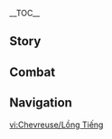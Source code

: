 {{CharacterTabs}}
{{LanguageTabs}}
{{Stub|1={{Meta/VO|rm=1}}}}
__TOC__
==Story==
{{VO/Story
|character           = Chevreuse
|language            = zh
|language_s          = zh
|language_t          = zh-tw
|name_s              = 夏沃蕾
|name_t              = 夏沃蕾

<!-- Hello -->
|vo_01_01_title_s    = 初次见面…
|vo_01_01_title_t    = 初次見面…
|vo_01_01_subtitle   = Hello
|vo_01_01_file       = VO_{language}{character} Hello.ogg
|vo_01_01_tx_s       = 我是枫丹特巡队队长夏沃蕾，寒暄就免了，有什么棘手的案件需要处理吗？
|vo_01_01_tx_t       = 我是楓丹特巡隊隊長夏沃蕾，寒暄就免了，有什麼棘手的案件需要處理嗎？
|vo_01_01_rm         = 

<!-- Chats -->
|vo_02_01_title_s    = 闲聊·铳枪
|vo_02_01_title_t    = 閒聊·銃槍
|vo_02_01_subtitle   = Chat: Musket
|vo_02_01_file       = VO_{language}{character} Chat - Musket.ogg
|vo_02_01_tx_s       = 铳枪是我最喜欢的武器，它具有强大的杀伤力和威慑力。有些时候，后者甚至比前者更有用。
|vo_02_01_tx_t       = 銃槍是我最喜歡的武器，它具有強大的殺傷力和威震力。有些時候，後者甚至比前者更有用。
|vo_02_01_rm         = 
|vo_02_02_title_s    = 闲聊·巡逻
|vo_02_02_title_t    = 閒聊·巡邏
|vo_02_02_subtitle   = Chat: Patrol
|vo_02_02_file       = VO_{language}{character} Chat - Patrol.ogg
|vo_02_02_tx_s       = 我们特巡队并不参与枫丹廷的日常巡视工作，我们追捕的人，也不可能在大街上露面。
|vo_02_02_tx_t       = 我們特巡隊並不參與楓丹廷的日常巡視工作，我們追捕的人也不可能在大街上露面。
|vo_02_02_rm         = 
|vo_02_03_title_s    = 闲聊·食物
|vo_02_03_title_t    = 閒聊·食物
|vo_02_03_subtitle   = Chat: Food
|vo_02_03_file       = VO_{language}{character} Chat - Food.ogg
|vo_02_03_tx_s       = 「圈圈圆圆」这种零食便于携带，还可以搭配酱汁，尝出不同风味…等着，我去买几份回来。
|vo_02_03_tx_t       = 「圈圈圓圓」這種零食方便攜帶，還可以搭配醬汁品嚐出不同風味…等著，我去買幾份回來。
|vo_02_03_rm         = 

<!-- Weather -->
|vo_03_01_title_s    = 下雨的时候…
|vo_03_01_title_t    = 下雨的時候…
|vo_03_01_subtitle   = When It Rains
|vo_03_01_file       = VO_{language}{character} When It Rains.ogg
|vo_03_01_tx_s       = 放心，即使是在雨里，我的铳枪依旧能够正常开火。
|vo_03_01_tx_t       = 放心，即使是在雨裡，我的銃槍依舊能夠正常開火。
|vo_03_01_rm         = 
|vo_03_02_title_s    = 打雷的时候…
|vo_03_02_title_t    = 打雷的時候…
|vo_03_02_subtitle   = When Thunder Strikes
|vo_03_02_file       = VO_{language}{character} When Thunder Strikes.ogg
|vo_03_02_tx_s       = 有些罪犯会用雷鸣声来掩盖枪声，但这骗不过我的耳朵。
|vo_03_02_tx_t       = 有些罪犯會用雷鳴聲來掩蓋槍聲，但這騙不過我的耳朵。
|vo_03_02_rm         = 
|vo_03_03_title_s    = 下雪的时候…
|vo_03_03_title_t    = 下雪的時候…
|vo_03_03_subtitle   = When It Snows
|vo_03_03_file       = VO_{language}{character} When It Snows.ogg
|vo_03_03_tx_s       = …等等，我要维护一下铳枪。以免它的机关结构被冻住。
|vo_03_03_tx_t       = 等等…我要維護一下銃槍，以免它的機關結構被凍住。
|vo_03_03_rm         = 
|vo_03_04_title_s    = 阳光很好…
|vo_03_04_title_t    = 陽光很好…
|vo_03_04_subtitle   = When the Sun Is Out
|vo_03_04_file       = VO_{language}{character} When the Sun Is Out.ogg
|vo_03_04_tx_s       = 天气不错，视野良好。
|vo_03_04_tx_t       = 天氣不錯，視野良好。
|vo_03_04_rm         = 
|vo_03_05_title_s    = 刮大风了…
|vo_03_05_title_t    = 颳大風了…
|vo_03_05_subtitle   = When the Wind Is Blowing
|vo_03_05_file       = VO_{language}{character} When the Wind Is Blowing.ogg
|vo_03_05_tx_s       = 这种风速…只怕连出膛的子弹也会被吹歪。
|vo_03_05_tx_t       = 這種風速…只怕連出膛的子彈也會被吹歪。
|vo_03_05_rm         = 
|vo_03_06_title_s    = 在沙漠的时候…
|vo_03_06_title_t    = 在沙漠的時候…
|vo_03_06_subtitle   = In the Desert
|vo_03_06_file       = VO_{language}{character} In the Desert.ogg
|vo_03_06_tx_s       = 广阔的沙漠，很适合掩埋某些事物。
|vo_03_06_tx_t       = 廣闊的沙漠，很適合掩埋某些事物。
|vo_03_06_rm         = 

<!-- Greetings -->
|vo_04_01_title_s    = 早上好…
|vo_04_01_title_t    = 早安…
|vo_04_01_subtitle   = Good Morning
|vo_04_01_file       = VO_{language}{character} Good Morning.ogg
|vo_04_01_tx_s       = 早上好，我刚准备去做几组体能训练，要一起吗？
|vo_04_01_tx_t       = 早安，我正準備去做幾組體能訓練，要一起嗎？
|vo_04_01_rm         = 
|vo_04_02_title_s    = 中午好…
|vo_04_02_title_t    = 午安…
|vo_04_02_subtitle   = Good Afternoon
|vo_04_02_file       = VO_{language}{character} Good Afternoon.ogg
|vo_04_02_tx_s       = 中午好，要和我一起去特巡队食堂吃饭吗？那里的饭菜很适合填饱肚子。
|vo_04_02_tx_t       = 午安，要和我一起去特巡隊餐廳吃飯嗎？那裡的飯菜很適合填飽肚子。
|vo_04_02_rm         = 
|vo_04_03_title_s    = 晚上好…
|vo_04_03_title_t    = 晚上好…
|vo_04_03_subtitle   = Good Evening
|vo_04_03_file       = VO_{language}{character} Good Evening.ogg
|vo_04_03_tx_s       = 今天的工作总算结束了，而且没出什么大乱子，我们去吃点夜宵吧，我来带路。
|vo_04_03_tx_t       = 今天的工作總算結束了，而且沒出什麼大亂子，我們去吃點宵夜吧，我來帶路。
|vo_04_03_rm         = 
|vo_04_04_title_s    = 晚安…
|vo_04_04_title_t    = 晚安…
|vo_04_04_subtitle   = Good Night
|vo_04_04_file       = VO_{language}{character} Good Night.ogg
|vo_04_04_tx_s       = 晚安。我稍后也会去休息，希望…今晚不要发生太多紧急事态。
|vo_04_04_tx_t       = 晚安。我稍後也會去休息，希望…今晚不要發生太多緊急的事。
|vo_04_04_rm         = 

<!-- About -->
|vo_05_01_title_s    = 关于夏沃蕾自己·特巡队
|vo_05_01_title_t    = 關於夏沃蕾自己·特巡隊
|vo_05_01_subtitle   = About {character}: [[Special Security and Surveillance Patrol]]
|vo_05_01_file       = VO_{language}{character} About {character} - Special Security and Surveillance Patrol.ogg
|vo_05_01_tx_s       = 特巡队专门应对各类危急凶案和恶劣罪犯，所以，我们在执法时会相对…强硬一些。
|vo_05_01_tx_t       = 特巡隊專門應對各類危急凶案和惡劣罪犯，所以我們在執法時會相對…強硬一點。
|vo_05_01_rm         = 
|vo_05_02_title_s    = 关于夏沃蕾自己·帽子
|vo_05_02_title_t    = 關於夏沃蕾自己·帽子
|vo_05_02_subtitle   = About {character}: Uniform Cap
|vo_05_02_friendship = 4
|vo_05_02_file       = VO_{language}{character} About {character} - Uniform Cap.ogg
|vo_05_02_tx_s       = 在特巡队里，有一个不成文的规定。如果一个队员牺牲了，那我们就会将他的帽子保存起来，如果他的后代也成为了特巡队员，我们会将这顶帽子授予他的后代…这也算是一种「传承」吧。
|vo_05_02_tx_t       = 在特巡隊裡有一個不成文的規定&mdash;&mdash;如果一個隊員犧牲了，那我們就會將那名隊員的帽子保存起來。如果他的後代也成為了特巡隊員，我們就會將這頂帽子授予其後代，這也算是一種「傳承」吧…
|vo_05_02_rm         = 

<!-- About Us -->
|vo_06_01_title_s    = 关于我们·兴趣
|vo_06_01_title_t    = 關於我們·興趣
|vo_06_01_subtitle   = About Us: Interests
|vo_06_01_quest      = As Light Rain Falls Without Reason
|vo_06_01_file       = VO_{language}{character} About Us - Interests.ogg
|vo_06_01_tx_s       = 我会在空闲时读一些「犯罪小说」。和推理小说不同的是，犯罪小说并不会去设计复杂的犯罪手法，而是着重描写围绕罪案发生的各色人情纠葛和情绪冲突，在我看来还挺有趣的。
|vo_06_01_tx_t       = 我會在空閒時看一些「犯罪小說」。和推理小說不同的是，犯罪小說並不會去設計複雜的犯罪手法，而是著重在描寫圍繞案件發生的各色人情糾葛和情緒衝突，在我看來還滿有趣的。
|vo_06_01_rm         = 
|vo_06_02_title_s    = 关于我们·法理
|vo_06_02_title_t    = 關於我們·法理
|vo_06_02_subtitle   = About Us: The Law
|vo_06_02_quest      = As Light Rain Falls Without Reason
|vo_06_02_friendship = 6
|vo_06_02_file       = VO_{language}{character} About Us - The Law.ogg
|vo_06_02_tx_s       = 如果你对法理有什么疑问，可以随时来问我，或者说…当你的脑子里出现「也许这件事并不算违法」的念头时，必须第一时间来和我商量。<br>每年都有不少蠢货因为侥幸心理而踏过红线，我可不愿意看见你成为那种人。
|vo_06_02_tx_t       = 如果{{MC|m=你|f=妳}}對法理有什麼疑問，可以隨時來問我，或者說…當{{MC|m=你|f=妳}}的腦子裡出現「也許這件事並不算違法」的念頭時，必須第一時間來和我商量。<br>每年都有不少蠢貨因為僥幸心理而跨越紅線，我不願意看見{{MC|m=你|f=妳}}成為那種人。
|vo_06_02_rm         = 

<!-- Miscellany I -->
|vo_07_01_title_s    = 关于「神之眼」…
|vo_07_01_title_t    = 關於「神之眼」…
|vo_07_01_subtitle   = About the [[Vision]]
|vo_07_01_friendship = 4
|vo_07_01_file       = VO_{language}{character} About the Vision.ogg
|vo_07_01_tx_s       = 在我的工作中，「神之眼」确实是一种不可忽视的武力辅助。有了它之后，我的铳枪再也没有发生过严重故障。<br>「同时持有神之眼和铳枪的特巡队队长」，这些名头加起来，应该能够吓倒一些胆小的嫌疑人了。
|vo_07_01_tx_t       = 在我的工作中，「神之眼」的確是一種不可忽視的武力輔助。有了它之後，我的銃槍再也沒有發生過嚴重故障。<br>「同時持有神之眼和銃槍的特巡隊隊長」&mdash;&mdash;這些名號加起來應該夠嚇倒一些膽小的嫌疑人了。
|vo_07_01_rm         = 
|vo_07_02_title_s    = 有什么想要分享…
|vo_07_02_title_t    = 有什麼想要分享…
|vo_07_02_subtitle   = Something to Share
|vo_07_02_file       = VO_{language}{character} Something to Share.ogg
|vo_07_02_tx_s       = 汉考特竟然真的逮捕了米莉丝…面对挚爱之人也能下得去手，让人钦佩。但是米莉丝做错了什么呢？她只是变卖了一件捡到的首饰而已，就变成了贵族口中十恶不赦的罪人…正义真让人捉摸不透，你觉得呢？
|vo_07_02_tx_t       = 漢考特竟然真的逮捕了米莉絲…面對摯愛之人也可以下得了手，讓人欽佩&mdash;&mdash;但是米莉絲做錯了什麼呢？她只是變賣了一件撿到的首飾而已，就變成了貴族口中十惡不赦的罪人…正義真讓人捉摸不透，{{MC|m=你|f=妳}}覺得呢？
|vo_07_02_rm         = 
|vo_07_03_title_s    = 感兴趣的见闻·警卫机关
|vo_07_03_title_t    = 感興趣的見聞·警衛機關
|vo_07_03_subtitle   = Interesting Things: [[Gardemek]]
|vo_07_03_file       = VO_{language}{character} Interesting Things - Gardemek.ogg
|vo_07_03_tx_s       = 虽然我们隶属于执律庭，但特巡队执行任务时，并不会大量启用警卫机关。至于为什么…呵，那些笨重的机关，只会挡住我们射出的子弹。
|vo_07_03_tx_t       = 雖然我們隸屬於執律庭，但特巡隊執行任務時並不會大量使用警衛機關。至於為什麼…呵，那些笨重的機關，只會擋住我們射出的子彈。
|vo_07_03_rm         = 

<!-- About Others -->
|vo_08_01_title_s    = 关于娜维娅…
|vo_08_01_title_t    = 關於娜維婭…
|vo_08_01_subtitle   = About [[Navia]]
|vo_08_01_quest      = As Light Rain Falls Without Reason
|vo_08_01_friendship = 4
|vo_08_01_file       = VO_{language}{character} About Navia.ogg
|vo_08_01_tx_s       = 我听说过和娜维娅小姐父亲有关的那件谋杀案，当时在执律庭也闹得沸沸扬扬，不少人都因为这件案件而吵个不停…<br>好在如今案件已然昭雪，真正的凶犯也已经伏法…「正义」总算是正式入席了。
|vo_08_01_tx_t       = 我聽說過和娜維婭小姐父親有關的那件謀殺案，當時在執律庭也鬧得沸沸揚揚，不少人都因為這件案件而吵個不停…<br>好在如今案件已然昭雪，真正的凶犯也已經伏法…「正義」總算是正式入席了。
|vo_08_01_rm         = 
|vo_08_02_title_s    = 关于林尼…
|vo_08_02_title_t    = 關於林尼…
|vo_08_02_subtitle   = About [[Lyney]]
|vo_08_02_friendship = 4
|vo_08_02_file       = VO_{language}{character} About Lyney.ogg
|vo_08_02_tx_s       = 我认识这位大魔术师。有一次我们逮捕了一位涉嫌故意伤害、拐骗和谋杀的魔术师，却一直弄不清他的犯罪手法。最后还是请来了林尼先生做顾问，才找到了关键物证，顺利将嫌疑人定了罪。听说一位小说家对这件罪案很感兴趣，写了一本用魔术手法犯罪的推理小说。<br>不过…小说的细节描述实在太过详细，现在还处于脱敏期，暂时是无法出版了。
|vo_08_02_tx_t       = 我認識這位大魔術師。有一次我們逮捕了一位涉嫌故意傷害、拐騙和謀殺的魔術師，卻一直弄不清他的犯罪手法。最後還是請來了林尼先生做顧問，才找到了關鍵物證順利將嫌疑人定罪。聽說有位小說家對這起案件很有興趣，寫了一本用魔術手法犯罪的推理小說。<br>不過…小說的細節描述實在太過詳細，現在還處於敏感時期，暫時是無法出版了。
|vo_08_02_rm         = 
|vo_08_03_title_s    = 关于菲米尼…
|vo_08_03_title_t    = 關於菲米尼…
|vo_08_03_subtitle   = About [[Freminet]]
|vo_08_03_friendship = 4
|vo_08_03_file       = VO_{language}{character} About Freminet.ogg
|vo_08_03_tx_s       = 我有一次出门买零件的时候遇见过这位潜水员，当时我们都想要买下店里剩下的唯一一个通用零件。我刚想说把那枚零件让给他，但他却一下子缩回了手，低着头一路小跑出了店里。说难听点，简直像个犯人一样…
|vo_08_03_tx_t       = 我有一次出門買零件的時候有遇過這位潛水員，那時我們都想要買下店裡剩下的唯一一個通用零件。我正想說把那枚零件讓給他，但他卻一下子縮回手，低著頭一路小跑步跑出店裡。說難聽一點，簡直像個犯人一樣…
|vo_08_03_rm         = 
|vo_08_04_title_s    = 关于克洛琳德…
|vo_08_04_title_t    = 關於克洛琳德…
|vo_08_04_subtitle   = About [[Clorinde]]
|vo_08_04_friendship = 4
|vo_08_04_file       = VO_{language}{character} About Clorinde.ogg
|vo_08_04_tx_s       = 这位决斗代理人在枫丹廷可是大名鼎鼎啊。我们两人职务不同，我不会随意评价她的工作。但我相信，她接下那些代理决斗的原因，都是发自她内心的「正义」。
|vo_08_04_tx_t       = 這位決鬥代理人在楓丹廷可是大名鼎鼎啊…我們兩人職務不同，我不會隨意評價她的工作，但我相信她接下那些代理決鬥的原因，都是發自她內心的「正義」。
|vo_08_04_rm         = 
|vo_08_05_title_s    = 关于莱欧斯利…
|vo_08_05_title_t    = 關於萊歐斯利…
|vo_08_05_subtitle   = About [[Wriothesley]]
|vo_08_05_friendship = 4
|vo_08_05_file       = VO_{language}{character} About Wriothesley.ogg
|vo_08_05_tx_s       = 莱欧斯利先生的工作卓有成效。至少罪人们都清楚地知道，「梅洛彼得堡」并不是一个养老的好去处。这对我们的审讯工作提供了很大帮助。
|vo_08_05_tx_t       = 萊歐斯利先生的工作卓有成效&mdash;&mdash;至少罪人們都清楚地知道，「梅洛彼得堡」並不是一個養老的好去處。這對我們的審訊工作提供了很大的幫助。
|vo_08_05_rm         = 
|vo_08_06_title_s    = 关于艾梅莉埃…
|vo_08_06_title_t    = 關於艾梅莉埃…
|vo_08_06_subtitle   = About [[Emilie]]
|vo_08_06_friendship = 4
|vo_08_06_file       = VO_{language}{character} About Emilie.ogg
|vo_08_06_tx_s       = 我俩私交不错，我有好几次请她用专业的化学知识来帮我分析物证、追缉凶犯。她还能帮忙发现很多看不见的信息，比如犯人用了什么香水、送过什么花，甚至去过什么地方、踩过什么泥土…她从没错过。
|vo_08_06_tx_t       = 我們的私交不錯，我有好幾次請她用專業的化學知識來幫我分析物證、追緝凶犯。她還能夠幫忙發現很多看不見的事情，像是犯人用了什麼香水、送過什麼花&mdash;&mdash;甚至去過什麼地方、踩過什麼泥土…她從沒有出錯過。
|vo_08_06_rm         = 
|vo_08_07_title_s    = 关于千织…
|vo_08_07_title_t    = 關於千織…
|vo_08_07_subtitle   = About [[Chiori]]
|vo_08_07_friendship = 4
|vo_08_07_file       = VO_{language}{character} About Chiori.ogg
|vo_08_07_tx_s       = 千织处理纠纷的方式有些激进。但她凭借自己的门路和人脉，为特巡队提供过很多次情报。作为回礼，我会在她把人丢出店门、或是掀翻恶性竞争对手的店铺时睁一只眼闭一只眼。事后调查你会发现，千织总是有理的那一方。她只是懒得和人废话罢了。
|vo_08_07_tx_t       = 千織處理糾紛的方式有些激進，但她憑藉自己的門路和人脈為特巡隊提供過很多次情報。作為回禮，我會在她把人丟出店門、或是掀翻惡性競爭對手的店鋪時睜一隻眼閉一隻眼。經過事後調查{{MC|m=你|f=妳}}會發現，千織總是有理的那一方&mdash;&mdash;她只是懶得和人說廢話罷了。
|vo_08_07_rm         = 
|vo_08_08_title_s    = 关于夏洛蒂…
|vo_08_08_title_t    = 關於夏洛蒂…
|vo_08_08_subtitle   = About [[Charlotte]]
|vo_08_08_friendship = 4
|vo_08_08_file       = VO_{language}{character} About Charlotte.ogg
|vo_08_08_tx_s       = 这是一位让人头疼的记者小姐。每次重案发生后，无论我们怎么封锁现场，她都能第一时间出现在最近的地方…有次我的一名手下甚至把她列为了第一嫌疑人，羁押了足足半个月，但她还是在拘留室里写完了报道…我要找个时间，正式和她的主编谈谈了。
|vo_08_08_tx_t       = 這是一位讓人頭痛的記者小姐。每次重案發生後，無論我們怎麼封鎖現場，她都有辦法第一時間出現在最近的地方…有次我的一名手下甚至把她列為了第一嫌疑人，羈押了足足半個月，但她還是在拘留室裡寫完了報導…我要找個時間，正式和她的主編談談了。
|vo_08_08_rm         = 
|vo_08_09_title_s    = 关于希格雯…
|vo_08_09_title_t    = 關於希格雯…
|vo_08_09_subtitle   = About [[Sigewinne]]
|vo_08_09_quest      = The Remains of the Past Day
|vo_08_09_friendship = 4
|vo_08_09_file       = VO_{language}{character} About Sigewinne.ogg
|vo_08_09_tx_s       = 特巡队和美露莘的交情由来已久。我们经常和逐影庭里的美露莘合作。她们善良、诚实又可靠，在处理某些重案时，还能发挥无可替代的作用…而我个人，也和几位美露莘关系不错。希格雯护士长就是其中一位。<br>从过去到现在，美露莘都是我们不可或缺的同伴。如果…再有任何人胆敢用任何方式污蔑中伤她们，那么特巡队的枪口，绝不会留情。
|vo_08_09_tx_t       = 特巡隊和美露莘的交情由來已久，我們經常和逐影庭裡的美露莘合作。她們善良、誠實又可靠，在處理某些重案時，還能發揮無可替代的作用…而我個人也和幾位美露莘關係不錯，希格雯護士長就是其中一位。<br>從過去到現在，美露莘都是我們不可或缺的同伴。如果…再有任何人膽敢用任何方式汙衊、中傷她們，那麼特巡隊的槍口，絕不會留情。
|vo_08_09_rm         = 
|vo_08_10_title_s    = 关于那维莱特…
|vo_08_10_title_t    = 關於那維萊特…
|vo_08_10_subtitle   = About [[Neuvillette]]
|vo_08_10_friendship = 4
|vo_08_10_file       = VO_{language}{character} About Neuvillette.ogg
|vo_08_10_tx_s       = 众人皆知，最高审判官大人在审判时全无私情。有人说他少了点人情味，但在我看来，正义本就不该被人情干扰。违律者即有罪，仅此而已。
|vo_08_10_tx_t       = 眾所皆知，最高審判官大人在審判時全無私情。有人說他少了點人情味，但在我看來正義本就不該被人情干擾。違法者即有罪，僅此而已。
|vo_08_10_rm         = 
|vo_08_11_title_s    = 关于芙宁娜…
|vo_08_11_title_t    = 關於芙寧娜…
|vo_08_11_subtitle   = About [[Furina]]
|vo_08_11_friendship = 4
|vo_08_11_file       = VO_{language}{character} About Furina.ogg
|vo_08_11_tx_s       = 芙宁娜大人…有段时间突然指定我们进行什么…花枪表演训练。她不仅要求我们全员装配一种特制的「礼仪铳枪」，还要接受特殊的舞枪训练…还好，因为她始终找不到喜欢的仪仗曲，这件事就草草作罢了。
|vo_08_11_tx_t       = 芙寧娜大人…有段時間突然指定我們進行什麼…花槍表演訓練。她不僅要求我們全員裝配一種特製的「禮儀銃槍」，還要接受特殊的舞槍訓練…還好，因為她始終找不到喜歡的儀仗曲目，這件事就草草作罷了。
|vo_08_11_rm         = 

<!-- More About -->
|vo_09_01_title_s    = 想要了解夏沃蕾·其一
|vo_09_01_title_t    = 想要瞭解夏沃蕾·其一
|vo_09_01_subtitle   = More About {character}: I
|vo_09_01_file       = VO_{language}{character} More About {character} - 01.ogg
|vo_09_01_tx_s       = 抱歉，我并不擅长和人交际。或者说…和正常人交际。如果你有什么想问的，直接问就是。
|vo_09_01_tx_t       = 抱歉，我並不擅長和人交際，或者說…和正常人交際。如果{{MC|m=你|f=妳}}有什麼想問的，直接問就好。
|vo_09_01_rm         = 
|vo_09_02_title_s    = 想要了解夏沃蕾·其二
|vo_09_02_title_t    = 想要瞭解夏沃蕾·其二
|vo_09_02_subtitle   = More About {character}: II
|vo_09_02_friendship = 3
|vo_09_02_file       = VO_{language}{character} More About {character} - 02.ogg
|vo_09_02_tx_s       = 特巡队是隶属于执律庭的多个执法部门之一。因为我们的行事风格和人员组成都非常大胆，在执律庭某些先生嘴里，我们是「最不守规矩」的部门。<br>但是，我认为特巡队的行事准则不应受外界影响。我们要对付的恶徒可不是沫芒宫里的好好先生。如果罪人的违法乱纪来得像暴雨一样突然，那我们也绝不能慢他们半拍。
|vo_09_02_tx_t       = 特巡隊是隸屬於執律庭的多個執法部門之一。因為我們的行事風格和人員組成都非常大膽，我們在執律庭的某些先生嘴裡是「最不守規矩」的部門。<br>但是，我認為特巡隊的行事準則不應受外界影響，我們要對付的惡徒不是沫芒宮裡的好好先生，如果罪人的違法亂紀來得像暴雨一樣突然，那我們也絕不能慢他們半拍。
|vo_09_02_rm         = 
|vo_09_03_title_s    = 想要了解夏沃蕾·其三
|vo_09_03_title_t    = 想要瞭解夏沃蕾·其三
|vo_09_03_subtitle   = More About {character}: III
|vo_09_03_friendship = 4
|vo_09_03_file       = VO_{language}{character} More About {character} - 03.ogg
|vo_09_03_tx_s       = 我接触的犯罪者，并非全是穷凶极恶的歹徒或恶匪。<br>更多的人，最开始都只是犯下了一个小错，他们害怕为此负责，想要悄悄补救，却在不自觉中陷入了谎言的漩涡，最后…在无数谎言的挟裹下，身不由己地走上了犯罪的歧途。<br>我最喜欢的那位剧作家曾经在一台歌剧里写道：「谎言是生发罪行的恶土」。<br>但是，他自己却在几年后因为剽窃罪而被捕…真是给那台歌剧做了一个戏剧性的注脚。
|vo_09_03_tx_t       = 我接觸的犯罪者，並非全是窮凶惡極的歹徒或惡匪。<br>多數人最一開始都只是犯下了一個小錯，他們害怕為此負責就想要悄悄補救，卻在不自覺中陷入了謊言的漩渦，最後…在無數謊言的裹挾下，身不由己地走上了犯罪的歧途。<br>我最喜歡的那位劇作家曾經在一齣歌劇中寫道：「謊言是生發罪行的惡土」。<br>但是，他自己卻在幾年後因為剽竊罪而被捕…真是為那齣歌劇下了一個戲劇性的註解。
|vo_09_03_rm         = 
|vo_09_04_title_s    = 想要了解夏沃蕾·其四
|vo_09_04_title_t    = 想要瞭解夏沃蕾·其四
|vo_09_04_subtitle   = More About {character}: IV
|vo_09_04_friendship = 5
|vo_09_04_file       = VO_{language}{character} More About {character} - 04.ogg
|vo_09_04_tx_s       = 我的父亲受过牢狱之灾，我曾被称作「罪人的女儿」。我还在灰河长大，见过不少太阳光照不到的角落。托这些经历的福，讨厌我的人有不少，但我学会的东西更多。<br>执法者要相信自己心中的「正义」，并且将其付诸在自己的行动中…这是父亲教导我的话。<br>我也深以为然。
|vo_09_04_tx_t       = 我的父親受過牢獄之災，我曾被稱作「罪人的女兒」，我還在灰河長大，見過不少太陽光照不到的角落。託這些經歷的福，討厭我的人不少，但我學會的東西更多。<br>執法者要相信自己心中的「正義」，並且將其付諸在自己的行動中…這是父親教導我的話。<br>我也深以為然。
|vo_09_04_rm         = 
|vo_09_05_title_s    = 想要了解夏沃蕾·其五
|vo_09_05_title_t    = 想要瞭解夏沃蕾·其五
|vo_09_05_subtitle   = More About {character}: V
|vo_09_05_friendship = 6
|vo_09_05_file       = VO_{language}{character} More About {character} - 05.ogg
|vo_09_05_tx_s       = 实不相瞒，作为特巡队队长，我见过很多毫无道德底线可言的恶人胡作非为，也见过无辜与善良之人卷入事件受伤，甚至付出生命。我常常感到愤怒与无力。<br>我坚信「罪人」应当受到惩罚，但这并不意味着无尽的复仇循环。<br>如果我们蒙蔽双眼，任由情感驱使自身的行为，迟早都会溺亡在冬天的海水里。<br>越是掌握权力，就越该警惕这一点。坚定追寻自己心中的「正义」，但万不可迷失在追寻它的路上。
|vo_09_05_tx_t       = 實不相瞞，作為特巡隊隊長，我見過很多毫無道德底線可言的惡人胡作非為，也見過無辜與善良之人捲入事件受傷，甚至付出生命。我常常感到憤怒與無力。<br>我堅信「罪人」應當受到懲罰，但這並不意味著無盡的復仇循環。<br>如果我們蒙蔽雙眼，任由情感驅使自身的行為，遲早都會溺亡在冬天的海水中。<br>越是握有權力，就越該警惕這一點&mdash;&mdash;堅定追尋自己心中的「正義」，但萬不可迷失在追尋它的路上。
|vo_09_05_rm         = 

<!-- Miscellany II -->
|vo_10_01_title_s    = 夏沃蕾的爱好…
|vo_10_01_title_t    = 夏沃蕾的愛好…
|vo_10_01_subtitle   = {character}'s Hobbies
|vo_10_01_file       = VO_{language}{character} Hobbies.ogg
|vo_10_01_tx_s       = 训练？射击？非要说的话…看犯罪小说吧。对了，我要去拿最新一期的《谜案寻踪》了。
|vo_10_01_tx_t       = 訓練？射擊？非要說的話…看犯罪小說吧？對了，我要去拿最新一期的《謎案尋蹤》了。
|vo_10_01_rm         = 
|vo_10_02_title_s    = 夏沃蕾的烦恼…
|vo_10_02_title_t    = 夏沃蕾的煩惱…
|vo_10_02_subtitle   = {character}'s Troubles
|vo_10_02_file       = VO_{language}{character} Troubles.ogg
|vo_10_02_tx_s       = 不要再让我学习那些繁琐的礼仪了，与其将时间浪费在这上面，我宁愿去盯防凶犯。
|vo_10_02_tx_t       = 不要再讓我學習那些繁瑣的禮儀了，與其將時間浪費在這上面，我寧願去盯著凶犯。
|vo_10_02_rm         = 
|vo_10_03_title_s    = 喜欢的食物…
|vo_10_03_title_t    = 喜歡的食物…
|vo_10_03_subtitle   = Favorite Food
|vo_10_03_file       = VO_{language}{character} Favorite Food.ogg
|vo_10_03_tx_s       = 富含油脂和糖分的食物，可以在工作日为我提供充足的能量，还有好心情。休息日？休息日的话，它们就沦为了会增长体重的「罪恶食品」，而将此等「罪恶」消灭，同样能带给我一天的好心情。
|vo_10_03_tx_t       = 富含油脂和糖分的食物，可以在工作日為我提供充足的能量，還有好心情。休息日？休息日的話，它們就淪為了會增長體重的「罪惡食品」，而將此等「罪惡」消滅，同樣能帶給我一天的好心情。
|vo_10_03_rm         = 
|vo_10_04_title_s    = 讨厌的食物…
|vo_10_04_title_t    = 討厭的食物…
|vo_10_04_subtitle   = Least Favorite Food
|vo_10_04_file       = VO_{language}{character} Least Favorite Food.ogg
|vo_10_04_tx_s       = 我…不太能接受生冷食物。既然是要入口的东西，至少要做得全熟才行…
|vo_10_04_tx_t       = 我…不太能接受生冷食物。既然是要入口的東西，至少要全熟才可以…
|vo_10_04_rm         = 

<!-- Receiving a Gift -->
|vo_11_01_title_s    = 收到赠礼·其一
|vo_11_01_title_t    = 收到贈禮·其一
|vo_11_01_subtitle   = Receiving a Gift: I
|vo_11_01_file       = VO_{language}{character} Receiving a Gift - 01.ogg
|vo_11_01_tx_s       = 很不错。不过…呵，就是我不由自主地吃太多，等会要加练了。
|vo_11_01_tx_t       = 很不錯。不過…呵，就只是我不由自主地吃太多了，等會要加練了。
|vo_11_01_rm         = 
|vo_11_02_title_s    = 收到赠礼·其二
|vo_11_02_title_t    = 收到贈禮·其二
|vo_11_02_subtitle   = Receiving a Gift: II
|vo_11_02_file       = VO_{language}{character} Receiving a Gift - 02.ogg
|vo_11_02_tx_s       = 嗯，比特巡队食堂的饭菜味道好多了。
|vo_11_02_tx_t       = 嗯，比特巡隊餐廳的飯菜味道好多了。
|vo_11_02_rm         = 
|vo_11_03_title_s    = 收到赠礼·其三
|vo_11_03_title_t    = 收到贈禮·其三
|vo_11_03_subtitle   = Receiving a Gift: III
|vo_11_03_file       = VO_{language}{character} Receiving a Gift - 03.ogg
|vo_11_03_tx_s       = 足够填饱肚子，也不会勾起额外的食欲…这道菜对我来说非常优秀。
|vo_11_03_tx_t       = 夠填飽肚子，也不會勾起額外的食慾…這道菜對我來說非常優秀。
|vo_11_03_rm         = 

<!-- Birthday -->
|vo_12_01_title_s    = 生日…
|vo_12_01_title_t    = 生日…
|vo_12_01_subtitle   = Birthday
|vo_12_01_file       = VO_{language}{character} Birthday.ogg
|vo_12_01_tx_s       = 生日快乐。嗯…立正！站直一些，不要屈膝。我要测量一下你的身体数据，给你订做一柄便携的小型铳枪，还有速拔枪套…<br>好了，放松。在铳枪做好之前，我先带着你用训练铳枪打一段时间的靶。现在就开始，跟我走。
|vo_12_01_tx_t       = 生日快樂。嗯…立正！站直一點，不要屈膝。我要測量一下{{MC|m=你|f=妳}}的身形數值，幫{{MC|m=你|f=妳}}訂做一把方便攜帶的小型銃槍，還有快拔槍套…<br>好了，放鬆。在銃槍做好之前，我先帶著{{MC|m=你|f=妳}}用訓練銃槍打靶一段時間。現在就開始，跟我走。
|vo_12_01_rm         = 

<!-- Feelings About Ascension -->
|vo_13_01_title_s    = 突破的感受·起
|vo_13_01_title_t    = 突破的感受·起
|vo_13_01_subtitle   = Feelings About Ascension: Intro
|vo_13_01_ascension  = 1
|vo_13_01_file       = VO_{language}{character} Feelings About Ascension - 01.ogg
|vo_13_01_tx_s       = 不错。端枪的手更稳了。
|vo_13_01_tx_t       = 不錯，扶槍的手更穩了。
|vo_13_01_rm         = 
|vo_13_02_title_s    = 突破的感受·承
|vo_13_02_title_t    = 突破的感受·承
|vo_13_02_subtitle   = Feelings About Ascension: Building Up
|vo_13_02_ascension  = 2
|vo_13_02_file       = VO_{language}{character} Feelings About Ascension - 02.ogg
|vo_13_02_tx_s       = 这样的话，也许能狙击到更远的敌人…
|vo_13_02_tx_t       = 這樣的話，也許能夠狙擊到更遠的敵人…
|vo_13_02_rm         = 
|vo_13_03_title_s    = 突破的感受·转
|vo_13_03_title_t    = 突破的感受·轉
|vo_13_03_subtitle   = Feelings About Ascension: Climax
|vo_13_03_ascension  = 4
|vo_13_03_file       = VO_{language}{character} Feelings About Ascension - 03.ogg
|vo_13_03_tx_s       = 多谢，有了这样的力量，追缉恶徒就更有效率了。
|vo_13_03_tx_t       = 多謝，有了這樣的力量，追緝惡徒就更有效率了。
|vo_13_03_rm         = 
|vo_13_04_title_s    = 突破的感受·合
|vo_13_04_title_t    = 突破的感受·合
|vo_13_04_subtitle   = Feelings About Ascension: Conclusion
|vo_13_04_ascension  = 6
|vo_13_04_file       = VO_{language}{character} Feelings About Ascension - 04.ogg
|vo_13_04_tx_s       = 感谢你为我提供的所有帮助…虽然我不能承诺特巡队随时听你差遣，但就我个人来说，只要你开口，我就会与你同行。
|vo_13_04_tx_t       = 感謝{{MC|m=你|f=妳}}為我提供的所有幫助…雖然我不能承諾特巡隊隨時聽{{MC|m=你|f=妳}}差遣，但就我個人來說，只要{{MC|m=你|f=妳}}開口，我就會與{{MC|m=你|f=妳}}同行。
|vo_13_04_rm         = 
|vo_13_04_tl         = 
}}

==Combat==

{{Combat VO
|character           = Chevreuse
|language            = zh

<!-- Elemental Skill -->
|skill_1_tx_s        = 不许动！
|skill_1_tx_t        = 不許動！
|skill_1_rm_s        = 
|skill_1_rm_t        = 
|skill_2_tx_s        = 放下武器！
|skill_2_tx_t        = 放下武器！
|skill_2_rm          = 
|skill_3_tx_s        = 最后通牒！
|skill_3_tx_t        = 最後通牒！
|skill_3_rm_s        = 
|skill_3_rm_t        = 

<!-- Elemental Burst -->
|burst_1_tx_s        = 必要武力。
|burst_1_tx_t        = 必要武力。
|burst_1_rm          = 
|burst_2_tx_s        = 绳之以法。
|burst_2_tx_t        = 繩之以法。
|burst_2_rm_s        = 
|burst_2_rm_t        = 
|burst_3_tx_s        = 束手就擒！
|burst_3_tx_t        = 束手就擒！
|burst_3_rm          = 

<!-- Sprint Start -->
|sprint-s_1_file     = Sprint Start 01,Sprint Start 02,Sprint Start 03

<!-- Deploying Wind Glider -->
|glider_1_file       = Deploying Wind Glider 01,Deploying Wind Glider 02,Deploying Wind Glider 03

<!-- Opening Treasure Chest -->
|chest_1_tx_s        = 不错。
|chest_1_tx_t        = 不錯。
|chest_1_rm_s        = 
|chest_1_rm_t        = 
|chest_2_tx_s        = 希望里面没有赃物。
|chest_2_tx_t        = 希望裡面沒有贓物。
|chest_2_rm_s        = 
|chest_2_rm_t        = 
|chest_3_tx_s        = 这不算是违法所得，放心吧。
|chest_3_tx_t        = 這不算是違法所得，放心吧。
|chest_3_rm_s        = 
|chest_3_rm_t        = 

<!-- Low HP -->
|low-hp_1_tx_s       = 恶徒…！
|low-hp_1_tx_t       = 惡徒…！
|low-hp_1_rm_s       = 
|low-hp_1_rm_t       = 
|low-hp_2_tx_s       = 目无法纪。
|low-hp_2_tx_t       = 目無法紀。
|low-hp_2_rm_s       = 
|low-hp_2_rm_t       = 
|low-hp_3_tx_s       = 你，无权申辩了。
|low-hp_3_tx_t       = 你，無權申辯了。
|low-hp_3_rm_s       = 
|low-hp_3_rm_t       = 

<!-- Ally Low HP -->
|ally-low-hp_1_tx_s  = 稳住队列！
|ally-low-hp_1_tx_t  = 穩住隊列！
|ally-low-hp_1_rm_s  = 
|ally-low-hp_1_rm_t  = 
|ally-low-hp_2_tx_s  = 保持阵型！
|ally-low-hp_2_tx_t  = 保持陣型！
|ally-low-hp_2_rm_s  = 
|ally-low-hp_2_rm_t  = 

<!-- Fallen -->
|fallen_1_tx_s       = 正义…何在…
|fallen_1_tx_t       = 正義…何在…
|fallen_1_rm_s       = 
|fallen_1_rm_t       = 
|fallen_2_tx_s       = 罪人…尚未…
|fallen_2_tx_t       = 罪人…尚未…
|fallen_2_rm         = 
|fallen_3_tx_s       = 这就是…结局吗…
|fallen_3_tx_t       = 這就是…結局嗎…
|fallen_3_rm_s       = 
|fallen_3_rm_t       = 

<!-- Light Hit Taken -->
|hit-l_1_file        = Light Hit Taken 01,Light Hit Taken 02,Light Hit Taken 03,Light Hit Taken 04,Light Hit Taken 05,Light Hit Taken 06

<!-- Heavy Hit Taken -->
|hit-h_1_tx_s        = 无用顽抗…！
|hit-h_1_tx_t        = 無用頑抗…！
|hit-h_1_rm_s        = 
|hit-h_1_rm_t        = 
|hit-h_2_file        = Heavy Hit Taken 02,Heavy Hit Taken 03,Heavy Hit Taken 04,Heavy Hit Taken 05,Heavy Hit Taken 06

<!-- Joining Party -->
|join_1_tx_s         = 出动吧。
|join_1_tx_t         = 出動吧。
|join_1_rm_s         = 
|join_1_rm_t         = 
|join_2_tx_s         = 就当是加练。
|join_2_tx_t         = 就當作是加練。
|join_2_rm_s         = 
|join_2_rm_t         = 
|join_3_tx_s         = 我随时准备着。
|join_3_tx_t         = 我隨時都準備好了。
|join_3_rm_s         = 
|join_3_rm_t         = 

<!-- Character Idles -->
|idle_1_file         = 

<!-- Light Attack -->
|atk-l_1_file        = Light Attack 01,Light Attack 02,Light Attack 03,Light Attack 04,Light Attack 05,Light Attack 06,Light Attack 07

<!-- Mid Attack -->
|atk-m_1_file        = Mid Attack 01,Mid Attack 02,Mid Attack 03

<!-- Heavy Attack -->
|atk-h_1_file        = Heavy Attack 01,Heavy Attack 02,Heavy Attack 03

<!-- Climbing -->
|climb_1_file        = Climbing 01,Climbing 02,Climbing 03

<!-- Climbing Breath -->
|climb-b_1_file      = Climbing Breath 01,Climbing Breath 02,Climbing Breath 03

<!-- Jumping -->
|jump_1_file         = Jumping 01,Jumping 02,Jumping 03,Jumping 04,Jumping 05
}}

==Navigation==
{{Character Navbox|VO}}

[[vi:Chevreuse/Lồng Tiếng]]